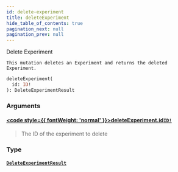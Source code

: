 ```yaml
---
id: delete-experiment
title: deleteExperiment
hide_table_of_contents: true
pagination_next: null
pagination_prev: null
---
```








Delete Experiment
    
    This mutation deletes an Experiment and returns the deleted Experiment.

```graphql
deleteExperiment(
  id: ID!
): DeleteExperimentResult
```


### Arguments

#### [<code style={{ fontWeight: 'normal' }}>deleteExperiment.<b>id</b></code>](#)<Bullet />[`ID!`](/docs/schemas/mikro/scalars/id) <Badge class="secondary" text="non-null"/> <Badge class="secondary" text="scalar"/>
> The ID of the experiment to delete
> 

### Type

#### [`DeleteExperimentResult`](/docs/schemas/mikro/objects/delete-experiment-result) <Badge class="secondary" text="object"/>
> 
> 






